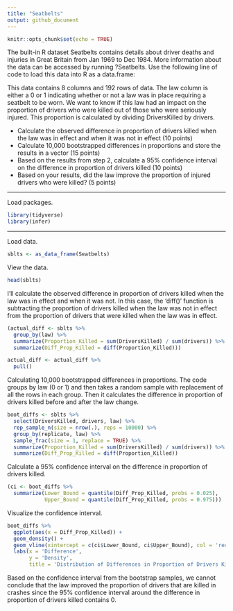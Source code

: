 ```yaml
---
title: "Seatbelts"
output: github_document
---
```


```r
knitr::opts_chunk$set(echo = TRUE)
```

The built-in R dataset Seatbelts contains details about driver deaths and injuries in Great Britain from Jan 1969 to Dec 1984. More information about the data can be accessed by running ?Seatbelts. Use the following line of code to load this data into R as a data.frame:

This data contains 8 columns and 192 rows of data. The law column is either a 0 or 1 indicating whether or not a law was in place requiring a seatbelt to be worn. We want to know if this law had an impact on the proportion of drivers who were killed out of those who were seriously injured. This proportion is calculated by dividing DriversKilled by drivers.

* Calculate the observed difference in proportion of drivers killed when the law was in
effect and when it was not in effect (10 points)
* Calculate 10,000 bootstrapped differences in proportions and store the results in a vector (15 points)
* Based on the results from step 2, calculate a 95% confidence interval on the difference in proportion of drivers killed (10 points)
* Based on your results, did the law improve the proportion of injured drivers who were killed? (5 points)

***

Load packages.
```r
library(tidyverse)
library(infer)
```

***

Load data.
```r
sblts <- as_data_frame(Seatbelts)
```

View the data.
```r
head(sblts)
```

I'll calculate the observed difference in proportion of drivers killed when the law was in
effect and when it was not. In this case, the 'diff()' function is subtracting the proportion of drivers killed when the law was not in effect from the proportion of drivers that were killed when the law was in effect.
```r
(actual_diff <- sblts %>%
  group_by(law) %>%
  summarize(Proportion_Killed = sum(DriversKilled) / sum(drivers)) %>%
  summarize(Diff_Prop_Killed = diff(Proportion_Killed)))

actual_diff <- actual_diff %>%
  pull()
```

Calculating 10,000 bootstrapped differences in proportions. The code groups by law (0 or 1)
and then takes a random sample with replacement of all the rows in each group. Then it
calculates the difference in proportion of drivers killed before and after the law change.
```r
boot_diffs <- sblts %>%
  select(DriversKilled, drivers, law) %>%
  rep_sample_n(size = nrow(.), reps = 10000) %>%
  group_by(replicate, law) %>%
  sample_frac(size = 1, replace = TRUE) %>%    
  summarize(Proportion_Killed = sum(DriversKilled) / sum(drivers)) %>%
  summarize(Diff_Prop_Killed = diff(Proportion_Killed))
```

Calculate a 95% confidence interval on the difference in proportion of drivers killed.
```r
(ci <- boot_diffs %>%
  summarize(Lower_Bound = quantile(Diff_Prop_Killed, probs = 0.025),
            Upper_Bound = quantile(Diff_Prop_Killed, probs = 0.975)))
```

Visualize the confidence interval.
```r
boot_diffs %>%
  ggplot(aes(x = Diff_Prop_Killed)) +
  geom_density() +
  geom_vline(xintercept = c(ci$Lower_Bound, ci$Upper_Bound), col = 'red') +
  labs(x = 'Difference',
       y = 'Density',
       title = 'Distribution of Differences in Proportion of Drivers Killed')
```

Based on the confidence interval from the bootstrap samples, we cannot conclude that the
law improved the proportion of drivers that are killed in crashes since the 95% confidence
interval around the difference in proportion of drivers killed contains 0.
